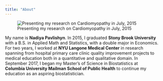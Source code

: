 ```yaml
---
title: "About"
---
```

![Presenting my research on Cardiomyopathy in July, 2015](https://scontent-atl3-1.cdninstagram.com/t51.2885-15/e35/11252135_722674831170571_1394961545_n.jpg)


My name is __Nadiya Pavlishyn__. In 2015, I graduated __Stony Brook University__ with a B.S. in Applied Math and Statistics, with a double major in Economics. For two years, I worked at __NYU Langone Medical Center__ in research spanning from hospital primary care clinic quality improvement projects to medical education both in a quantitative and qualitative domain.  In September 2017, I began my Master's of Science in Biostatistics at __Columbia University Mailman School of Public Health__ to continue my education as an aspiring biostatistician.